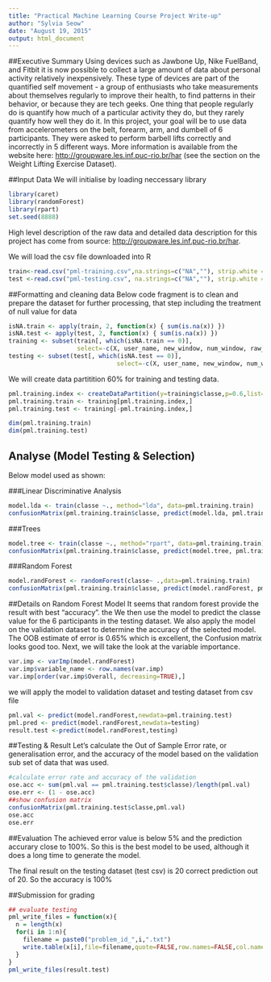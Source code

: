 ```yaml
---
title: "Practical Machine Learning Course Project Write-up"
author: "Sylvia Seow"
date: "August 19, 2015"
output: html_document
---
```


##Executive Summary
Using devices such as Jawbone Up, Nike FuelBand, and Fitbit it is now possible to collect a large amount of data about personal activity relatively inexpensively. These type of devices are part of the quantified self movement - a group of enthusiasts who take measurements about themselves regularly to improve their health, to find patterns in their behavior, or because they are tech geeks. One thing that people regularly do is quantify how much of a particular activity they do, but they rarely quantify how well they do it. In this project, your goal will be to use data from accelerometers on the belt, forearm, arm, and dumbell of 6 participants. They were asked to perform barbell lifts correctly and incorrectly in 5 different ways. More information is available from the website here: <http://groupware.les.inf.puc-rio.br/har> (see the section on the Weight Lifting Exercise Dataset). 


##Input Data
We will initialise by loading neccessary library

```r
library(caret)
library(randomForest)
library(rpart)
set.seed(8888)
```

High level description of the raw data and detailed data description for this project has come from source: <http://groupware.les.inf.puc-rio.br/har>.

We will load the csv file downloaded into R
```r
train<-read.csv("pml-training.csv",na.strings=c("NA",""), strip.white = T)
test <-read.csv("pml-testing.csv", na.strings=c("NA",""), strip.white = T)
```


##Formatting and cleaning data
Below code fragment is to clean and prepare the dataset for further processing, that step including the treatment of null value for data
```r
isNA.train <- apply(train, 2, function(x) { sum(is.na(x)) })
isNA.test <- apply(test, 2, function(x) { sum(is.na(x)) })
training <- subset(train[, which(isNA.train == 0)], 
                   select=-c(X, user_name, new_window, num_window, raw_timestamp_part_1, raw_timestamp_part_2, cvtd_timestamp))
testing <- subset(test[, which(isNA.test == 0)], 
                              select=-c(X, user_name, new_window, num_window, raw_timestamp_part_1, raw_timestamp_part_2, cvtd_timestamp))
```

We will create data partitition 60% for training and testing data.
```r
pml.training.index <- createDataPartition(y=training$classe,p=0.6,list=FALSE)
pml.training.train <- training[pml.training.index,]
pml.training.test <- training[-pml.training.index,]

dim(pml.training.train)
dim(pml.training.test)

```

## Analyse (Model Testing & Selection)
Below model used as shown:

###Linear Discriminative Analysis
```r
model.lda <- train(classe ~., method="lda", data=pml.training.train)
confusionMatrix(pml.training.train$classe, predict(model.lda, pml.training.train))
```

###Trees
```r
model.tree <- train(classe ~., method="rpart", data=pml.training.train)
confusionMatrix(pml.training.train$classe, predict(model.tree, pml.training.train))
```

###Random Forest
```r
model.randForest <- randomForest(classe~ .,data=pml.training.train)
confusionMatrix(pml.training.train$classe, predict(model.randForest, pml.training.train))
```

##Details on Random Forest Model
It seems that random forest provide the result with best "accuracy". the 
We then use the model to predict the classe value for the 6 participants in the testing dataset. We also apply the model on the validation dataset to determine the accuracy of the selected model. The OOB estimate of error is 0.65% which is excellent, the Confusion matrix looks good too. Next, we will take the look at the variable importance.

```r
var.imp <- varImp(model.randForest)
var.imp$variable_name <- row.names(var.imp)
var.imp[order(var.imp$Overall, decreasing=TRUE),]
```

we will apply the model to validation dataset and testing dataset from csv file

```r
pml.val <- predict(model.randForest,newdata=pml.training.test)
pml.pred <- predict(model.randForest,newdata=testing)
result.test <-predict(model.randForest,testing)
```

##Testing & Result
Let's calculate the Out of Sample Error rate, or generalisation error, and the accuracy of the model based on the validation sub set of data that was used. 
```r
#calculate error rate and accuracy of the validation 
ose.acc <- sum(pml.val == pml.training.test$classe)/length(pml.val)
ose.err <- (1 - ose.acc) 
##show confusion matrix
confusionMatrix(pml.training.test$classe,pml.val)
ose.acc
ose.err
```

##Evaluation
The achieved error value is below 5% and the prediction accurary close to 100%. So this is the best model to be used, although it does a long time to generate the model.

The final result on the testing dataset (test csv) is 20 correct prediction out of 20. So the accuracy is 100%

##Submission for grading
```r
## evaluate testing
pml_write_files = function(x){
  n = length(x)
  for(i in 1:n){
    filename = paste0("problem_id_",i,".txt")
    write.table(x[i],file=filename,quote=FALSE,row.names=FALSE,col.names=FALSE)
  }
}
pml_write_files(result.test)
```